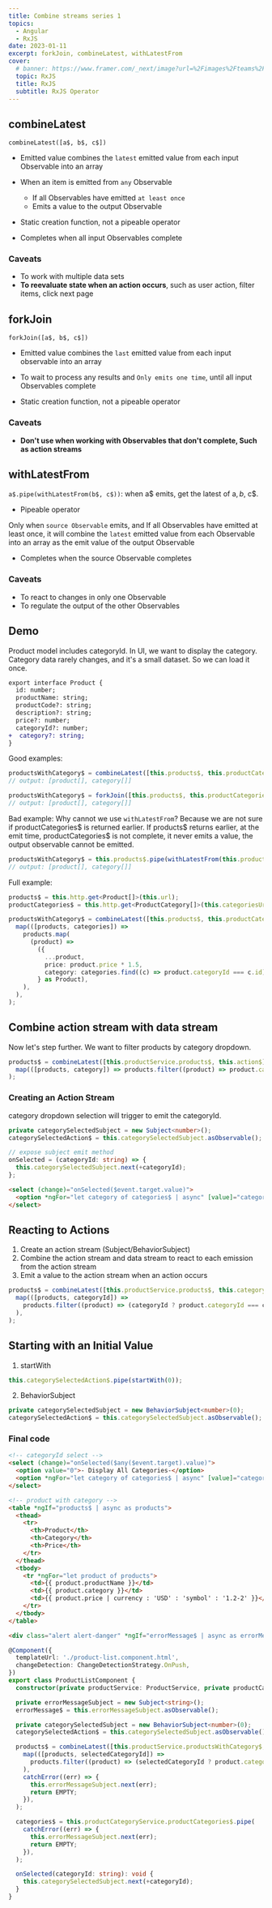 ```yaml
---
title: Combine streams series 1
topics:
  - Angular
  - RxJS
date: 2023-01-11
excerpt: forkJoin, combineLatest, withLatestFrom
cover:
  # banner: https://www.framer.com/_next/image?url=%2Fimages%2Fteams%2FUI%402x.png&w=2820&q=96
  topic: RxJS
  title: RxJS
  subtitle: RxJS Operator
---
```


## combineLatest

`combineLatest([a$, b$, c$])`

- Emitted value combines the `latest` emitted value from each input Observable into an array

- When an item is emitted from `any` Observable

  - If all Observables have emitted `at least once`
  - Emits a value to the output Observable

- Static creation function, not a pipeable operator

- Completes when all input Observables complete

### Caveats

- To work with multiple data sets
- **To reevaluate state when an action occurs**, such as user action, filter items, click next page

## forkJoin

`forkJoin([a$, b$, c$])`

- Emitted value combines the `last` emitted value from each input observable into an array

- To wait to process any results and `Only emits one time`, until all input Observables complete

- Static creation function, not a pipeable operator

### Caveats

- **Don't use when working with Observables that don't complete, Such as action streams**

## withLatestFrom

`a$.pipe(withLatestFrom(b$, c$))`: when a$ emits, get the latest of a$, b$, c$.

- Pipeable operator

Only when `source Observable` emits, and If all Observables have emitted at least once, it will combine the `latest`
emitted value from each Observable into an array as the emit value of the output Observable

- Completes when the source Observable completes

### Caveats

- To react to changes in only one Observable
- To regulate the output of the other Observables

## Demo

Product model includes categoryId. In UI, we want to display the category. Category data rarely changes, and it's a
small dataset. So we can load it once.

```diff
export interface Product {
  id: number;
  productName: string;
  productCode?: string;
  description?: string;
  price?: number;
  categoryId?: number;
+  category?: string;
}
```

Good examples:

```ts
productsWithCategory$ = combineLatest([this.products$, this.productCategories$]);
// output: [product[], category[]]

productsWithCategory$ = forkJoin([this.products$, this.productCategories$]);
// output: [product[], category[]]
```

Bad example: Why cannot we use `withLatestFrom`? Because we are not sure if productCategories$ is returned earlier. If
products$ returns earlier, at the emit time, productCategories$ is not complete, it never emits a value, the output
observable cannot be emitted.

```ts
productsWithCategory$ = this.products$.pipe(withLatestFrom(this.productCategories$));
// output: [product[], category[]]
```

Full example:

```ts
products$ = this.http.get<Product[]>(this.url);
productCategories$ = this.http.get<ProductCategory[]>(this.categoriesUrl);

productsWithCategory$ = combineLatest([this.products$, this.productCategories$]).pipe(
  map(([products, categories]) =>
    products.map(
      (product) =>
        ({
          ...product,
          price: product.price * 1.5,
          category: categories.find((c) => product.categoryId === c.id).name,
        } as Product),
    ),
  ),
);
```

## Combine action stream with data stream

Now let's step further. We want to filter products by category dropdown.

```ts
products$ = combineLatest([this.productService.products$, this.action$]).pipe(
  map(([products, category]) => products.filter((product) => product.category === category)),
);
```

### Creating an Action Stream

category dropdown selection will trigger to emit the categoryId.

```ts
private categorySelectedSubject = new Subject<number>();
categorySelectedAction$ = this.categorySelectedSubject.asObservable();

// expose subject emit method
onSelected = (categoryId: string) => {
  this.categorySelectedSubject.next(+categoryId);
};
```

```html
<select (change)="onSelected($event.target.value)">
  <option *ngFor="let category of categories$ | async" [value]="category.id">{{ category.name }}</option>
</select>
```

## Reacting to Actions

1. Create an action stream (Subject/BehaviorSubject)
1. Combine the action stream and data stream to react to each emission from the action stream
1. Emit a value to the action stream when an action occurs

```ts
products$ = combineLatest([this.productService.products$, this.categorySelectedAction$]).pipe(
  map(([products, categoryId]) =>
    products.filter((product) => (categoryId ? product.categoryId === categoryId : true)),
  ),
);
```

## Starting with an Initial Value

1. startWith

```ts
this.categorySelectedAction$.pipe(startWith(0));
```

2. BehaviorSubject

```ts
private categorySelectedSubject = new BehaviorSubject<number>(0);
categorySelectedAction$ = this.categorySelectedSubject.asObservable();
```

### Final code

```html
<!-- categoryId select -->
<select (change)="onSelected($any($event.target).value)">
  <option value="0">- Display All Categories-</option>
  <option *ngFor="let category of categories$ | async" [value]="category.id">{{ category.name }}</option>
</select>

<!-- product with category -->
<table *ngIf="products$ | async as products">
  <thead>
    <tr>
      <th>Product</th>
      <th>Category</th>
      <th>Price</th>
    </tr>
  </thead>
  <tbody>
    <tr *ngFor="let product of products">
      <td>{{ product.productName }}</td>
      <td>{{ product.category }}</td>
      <td>{{ product.price | currency : 'USD' : 'symbol' : '1.2-2' }}</td>
    </tr>
  </tbody>
</table>

<div class="alert alert-danger" *ngIf="errorMessage$ | async as errorMessage">{{ errorMessage }}</div>
```

```ts
@Component({
  templateUrl: './product-list.component.html',
  changeDetection: ChangeDetectionStrategy.OnPush,
})
export class ProductListComponent {
  constructor(private productService: ProductService, private productCategoryService: ProductCategoryService) {}

  private errorMessageSubject = new Subject<string>();
  errorMessage$ = this.errorMessageSubject.asObservable();

  private categorySelectedSubject = new BehaviorSubject<number>(0);
  categorySelectedAction$ = this.categorySelectedSubject.asObservable();

  products$ = combineLatest([this.productService.productsWithCategory$, this.categorySelectedAction$]).pipe(
    map(([products, selectedCategoryId]) =>
      products.filter((product) => (selectedCategoryId ? product.categoryId === selectedCategoryId : true)),
    ),
    catchError((err) => {
      this.errorMessageSubject.next(err);
      return EMPTY;
    }),
  );

  categories$ = this.productCategoryService.productCategories$.pipe(
    catchError((err) => {
      this.errorMessageSubject.next(err);
      return EMPTY;
    }),
  );

  onSelected(categoryId: string): void {
    this.categorySelectedSubject.next(+categoryId);
  }
}
```
